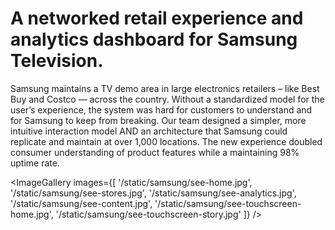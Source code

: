 
# A networked retail experience and analytics dashboard for Samsung Television.

Samsung maintains a TV demo area in large electronics retailers – like Best Buy and Costco — across the country. Without a standardized model for the user’s experience, the system was hard for customers to understand and for Samsung to keep from breaking. Our team designed a simpler, more intuitive interaction model AND an architecture that Samsung could replicate and maintain at over 1,000 locations. The new experience doubled consumer understanding of product features while a maintaining 98% uptime rate.

<ImageGallery
  images={[
    '/static/samsung/see-home.jpg',
    '/static/samsung/see-stores.jpg',
    '/static/samsung/see-analytics.jpg',
    '/static/samsung/see-content.jpg',
    '/static/samsung/see-touchscreen-home.jpg',
    '/static/samsung/see-touchscreen-story.jpg'
  ]}
/>
